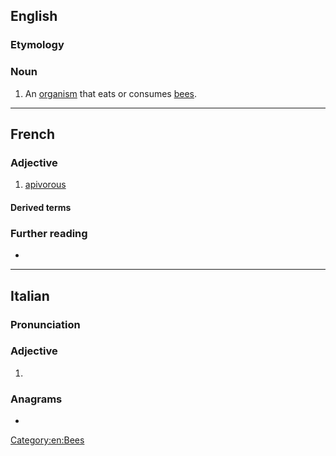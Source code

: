 ==English==

===Etymology===
{{der|en|la|apis||bee}} {{suffix|en||vore}}

===Noun===
{{en-noun}}

# An [[organism]] that eats or consumes [[bee]]s.

[[Category:en:Bees]]

----

==French==

===Adjective===
{{fr-adj}}

# [[apivorous]]

====Derived terms====
{{col3|fr
|bondrée apivore
}}

===Further reading===
* {{R:TLFi}}

----

==Italian==

===Pronunciation===
{{it-pr|^ì}}

===Adjective===
{{head|it|adjective form}}

# {{adj form of|it|apivoro||f|p}}

===Anagrams===
* {{anagrams|it|a=aeioprv|evapori|operavi|ovipare|pioverà|vepraio}}